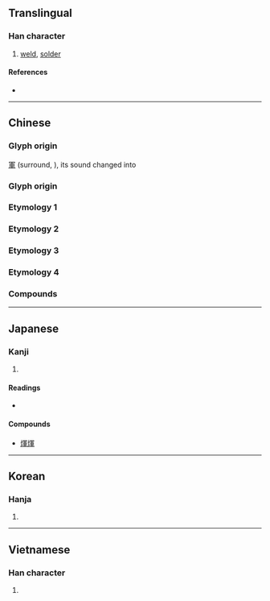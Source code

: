 {{also|辉|𪸩}}
{{character info}}
==Translingual==

===Han character===
{{Han char|rn=86|rad=火|as=09|sn=13|four=97850|canj=FBJJ|ids=⿰火軍}}

# [[weld]], [[solder]]

====References====
* {{Han ref|kx=0675.270|dkj=19174|dj=1087.050|hdz=32219.130|uh=7147|ud=28999|bh=DE6B|bd=56939}}

----

==Chinese==

===Glyph origin===
[[軍]] (surround, {{IPAchar|/kɪuən/}}), its sound changed into {{IPAchar|/hɪuər/}}

===Glyph origin===
{{Han etym}}

===Etymology 1===
{{zh-see|輝|v}}

===Etymology 2===
{{zh-see|暈|v}}

===Etymology 3===
{{zh-see|熏|v}}

===Etymology 4===
{{zh-see|韗|v}}

===Compounds===
{{zh-der|*煇煇}}

----

==Japanese==

===Kanji===
{{ja-kanji|grade=|rs=火09}}

# {{rfdef|ja|sort=火09}}

====Readings====
* {{ja-readings|on=[[き]] (ki), [[け]] (ke); [[こん]] (kon), [[ごん]] (gon)|kun=[[ひかり]] (hikari)}}

====Compounds====
* [[煇煇]]

----

==Korean==

===Hanja===
{{ko-hanja|hangeul=[[휘]], [[훈]]|eumhun=|rv=hwi, hun|mr=hwi, hun|y=hwi, hwun}}

# {{rfdef|ko|sort=火09}}

----

==Vietnamese==

===Han character===
{{vi-readings|rs=火09|hanviet=huy |nom=}}

# {{rfdef|vi|sort=火09}}